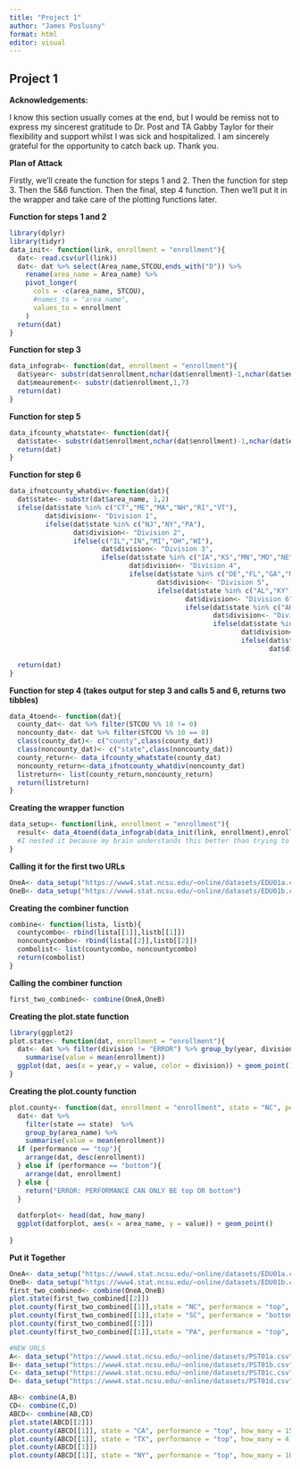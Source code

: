 ```yaml
---
title: "Project 1"
author: "James Poslusny"
format: html
editor: visual
---
```


## Project 1

**Acknowledgements:**

I know this section usually comes at the end, but I would be remiss not to express my sincerest gratitude to Dr. Post and TA Gabby Taylor for their flexibility and support whilst I was sick and hospitalized. I am sincerely grateful for the opportunity to catch back up. Thank you.\

**Plan of Attack**

Firstly, we'll create the function for steps 1 and 2. Then the function for step 3. Then the 5&6 function. Then the final, step 4 function. Then we'll put it in the wrapper and take care of the plotting functions later.

**Function for steps 1 and 2**

```r
library(dplyr)
library(tidyr)
data_init<- function(link, enrollment = "enrollment"){
  dat<- read.csv(url(link))
  dat<- dat %>% select(Area_name,STCOU,ends_with("D")) %>% 
    rename(area_name = Area_name) %>%
    pivot_longer(
      cols = -c(area_name, STCOU),
      #names_to = "area_name",
      values_to = enrollment
    )
  return(dat)
}
```

**Function for step 3**

```r
data_infograb<- function(dat, enrollment = "enrollment"){
  dat$year<- substr(dat$enrollment,nchar(dat$enrollment)-1,nchar(dat$enrollment))
  dat$meaurement<- substr(dat$enrollment,1,7)
  return(dat)
}
```

**Function for step 5**

```r
data_ifcounty_whatstate<- function(dat){
  dat$state<- substr(dat$enrollment,nchar(dat$enrollment)-1,nchar(dat$enrollment))
  return(dat)
}
```

**Function for step 6**

```r
data_ifnotcounty_whatdiv<-function(dat){
  dat$state<- substr(dat$area_name, 1,2)
  ifelse(dat$state %in% c("CT","ME","MA","NH","RI","VT"), 
         dat$division<- "Division 1",
         ifelse(dat$state %in% c("NJ","NY","PA"),
                dat$division<- "Division 2",
                ifelse(c("IL","IN","MI","OH","WI"),
                       dat$division<- "Division 3",
                       ifelse(dat$state %in% c("IA","KS","MN","MO","NE","ND","SD"),
                              dat$division<- "Division 4",
                              ifelse(dat$state %in% c("DE","FL","GA","MD","NC","SC","VA","DC","WV"),
                                     dat$division<- "Division 5",
                                     ifelse(dat$state %in% c("AL","KY","TN","MS"),
                                            dat$division<- "Division 6",
                                            ifelse(dat$state %in% c("AK","LA","OK","TX"),
                                                   dat$division<- "Division 7",
                                                   ifelse(dat$state %in% c("AZ","CO","ID","MT","NV","NM","UT","WY"),
                                                          dat$division<- "Division 8",
                                                          ifelse(dat$state %in% c("AL","CA","HI","OR","WA"),
                                                                 dat$division<- "Division 9", "ERROR")))))))))

  return(dat)
}
```

**Function for step 4 (takes output for step 3 and calls 5 and 6, returns two tibbles)**

```r
data_4toend<- function(dat){
  county_dat<- dat %>% filter(STCOU %% 10 != 0)
  noncounty_dat<- dat %>% filter(STCOU %% 10 == 0)
  class(county_dat)<- c("county",class(county_dat))
  class(noncounty_dat)<- c("state",class(noncounty_dat))
  county_return<- data_ifcounty_whatstate(county_dat)
  noncounty_return<-data_ifnotcounty_whatdiv(noncounty_dat)
  listreturn<- list(county_return,noncounty_return)
  return(listreturn)
}
```

**Creating the wrapper function**

```r
data_setup<- function(link, enrollment = "enrollment"){
  result<- data_4toend(data_infograb(data_init(link, enrollment),enrollment))
  #I nested it because my brain understands this better than trying to pipe it
}
```

**Calling it for the first two URLs**

```r
OneA<- data_setup("https://www4.stat.ncsu.edu/~online/datasets/EDU01a.csv")
OneB<- data_setup("https://www4.stat.ncsu.edu/~online/datasets/EDU01b.csv")
```

**Creating the combiner function**

```r
combine<- function(lista, listb){
  countycombo<- rbind(lista[[1]],listb[[1]])
  noncountycombo<- rbind(lista[[2]],listb[[2]])
  combolist<- list(countycombo, noncountycombo)
  return(combolist)
}
```

**Calling the combiner function**

```r
first_two_combined<- combine(OneA,OneB)
```

**Creating the plot.state function**

```r
library(ggplot2)
plot.state<- function(dat, enrollment = "enrollment"){
  dat<- dat %>% filter(division != "ERROR") %>% group_by(year, division) %>%
    summarise(value = mean(enrollment))
  ggplot(dat, aes(x = year,y = value, color = division)) + geom_point()
}
```

**Creating the plot.county function**

```r
plot.county<- function(dat, enrollment = "enrollment", state = "NC", performance = "top", how_many = 5){
  dat<- dat %>% 
    filter(state == state)  %>%
    group_by(area_name) %>%
    summarise(value = mean(enrollment))
  if (performance == "top"){
    arrange(dat, desc(enrollment))
  } else if (performance == "bottom"){
    arrange(dat, enrollment)
  } else {
    return("ERROR: PERFORMANCE CAN ONLY BE top OR bottom")
  }
  
  datforplot<- head(dat, how_many)
  ggplot(datforplot, aes(x = area_name, y = value)) + geom_point()
    
}
```

**Put it Together**

```r
OneA<- data_setup("https://www4.stat.ncsu.edu/~online/datasets/EDU01a.csv")
OneB<- data_setup("https://www4.stat.ncsu.edu/~online/datasets/EDU01b.csv")
first_two_combined<- combine(OneA,OneB)
plot.state(first_two_combined[[2]])
plot.county(first_two_combined[[1]],state = "NC", performance = "top", how_many = 20)
plot.county(first_two_combined[[1]],state = "SC", performance = "bottom", how_many = 7)
plot.county(first_two_combined[[1]])
plot.county(first_two_combined[[1]],state = "PA", performance = "top", how_many = 8)

#NEW URLS
A<- data_setup("https://www4.stat.ncsu.edu/~online/datasets/PST01a.csv")
B<- data_setup("https://www4.stat.ncsu.edu/~online/datasets/PST01b.csv")
C<- data_setup("https://www4.stat.ncsu.edu/~online/datasets/PST01c.csv")
D<- data_setup("https://www4.stat.ncsu.edu/~online/datasets/PST01d.csv")

AB<- combine(A,B)
CD<- combine(C,D)
ABCD<- combine(AB,CD)
plot.state(ABCD[[2]])
plot.county(ABCD[[1]], state = "CA", performance = "top", how_many = 15)
plot.county(ABCD[[1]], state = "TX", performance = "top", how_many = 4)
plot.county(ABCD[[1]])
plot.county(ABCD[[1]], state = "NY", performance = "top", how_many = 10)
```
